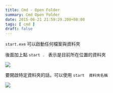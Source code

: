 ```yaml
---
title: Cmd - Open Folder
summary: Cmd Open Folder
date: 2015-06-21 21:59:29.208+08:00
tags: [ cmd ]
draft: false
---
```


`start.exe` 可以啟動任何檔案與資料夾

後面加上點 `start . ` 表示是目前所在位置的資料夾

![](/static/images/404.webp)

要開啟特定資料夾的話，可以使用 `start  資料夾名稱`

![](/static/images/404.webp)